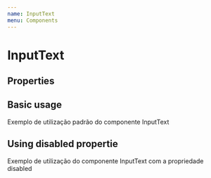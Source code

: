 ```yaml
---
name: InputText
menu: Components
---
```



# InputText

## Properties

<Props of={InputText} />

## Basic usage
Exemplo de utilização padrão do componente InputText

<Playground>
  <InputText />
</Playground>

## Using disabled propertie
Exemplo de utilização do componente InputText com a propriedade disabled

<Playground>
  <InputText disabled={true} />
</Playground>